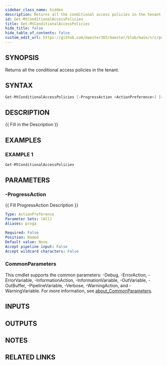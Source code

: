 ```yaml
---
sidebar_class_name: hidden
description: Returns all the conditional access policies in the tenant.
id: Get-MtConditionalAccessPolicies
title: Get-MtConditionalAccessPolicies
hide_title: false
hide_table_of_contents: false
custom_edit_url: https://github.com/maester365/maester/blob/main/src/public/Get-MtConditionalAccessPolicies.ps1
---
```


## SYNOPSIS

Returns all the conditional access policies in the tenant.

## SYNTAX

```powershell
Get-MtConditionalAccessPolicies [-ProgressAction <ActionPreference>] [<CommonParameters>]
```

## DESCRIPTION

\{\{ Fill in the Description \}\}

## EXAMPLES

### EXAMPLE 1

```powershell
Get-MtConditionalAccessPolicies
```

## PARAMETERS

### -ProgressAction

\{\{ Fill ProgressAction Description \}\}

```yaml
Type: ActionPreference
Parameter Sets: (All)
Aliases: proga

Required: False
Position: Named
Default value: None
Accept pipeline input: False
Accept wildcard characters: False
```

### CommonParameters

This cmdlet supports the common parameters: -Debug, -ErrorAction, -ErrorVariable, -InformationAction, -InformationVariable, -OutVariable, -OutBuffer, -PipelineVariable, -Verbose, -WarningAction, and -WarningVariable. For more information, see [about_CommonParameters](http://go.microsoft.com/fwlink/?LinkID=113216).

## INPUTS

## OUTPUTS

## NOTES

## RELATED LINKS
